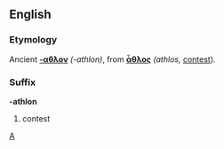==English==
===Etymology===
Ancient {{Gr.}} '''[[-αθλον]]''' ''(-athlon)'', from '''[[ἆθλος]]''' ''(athlos,'' [[contest]]). 

===Suffix===
'''-athlon'''
#contest


[[Category:English suffixes|A]]